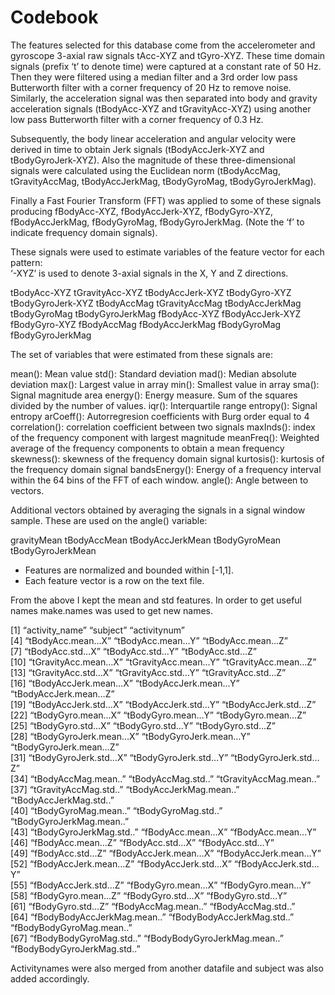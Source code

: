 Codebook
=================

The features selected for this database come from the accelerometer and gyroscope 3-axial raw signals tAcc-XYZ and tGyro-XYZ. These time domain signals (prefix 't' to denote time) were captured at a constant rate of 50 Hz. Then they were filtered using a median filter and a 3rd order low pass Butterworth filter with a corner frequency of 20 Hz to remove noise. Similarly, the acceleration signal was then separated into body and gravity acceleration signals (tBodyAcc-XYZ and tGravityAcc-XYZ) using another low pass Butterworth filter with a corner frequency of 0.3 Hz. 

Subsequently, the body linear acceleration and angular velocity were derived in time to obtain Jerk signals (tBodyAccJerk-XYZ and tBodyGyroJerk-XYZ). Also the magnitude of these three-dimensional signals were calculated using the Euclidean norm (tBodyAccMag, tGravityAccMag, tBodyAccJerkMag, tBodyGyroMag, tBodyGyroJerkMag). 

Finally a Fast Fourier Transform (FFT) was applied to some of these signals producing fBodyAcc-XYZ, fBodyAccJerk-XYZ, fBodyGyro-XYZ, fBodyAccJerkMag, fBodyGyroMag, fBodyGyroJerkMag. (Note the 'f' to indicate frequency domain signals). 

These signals were used to estimate variables of the feature vector for each pattern:  
'-XYZ' is used to denote 3-axial signals in the X, Y and Z directions.

tBodyAcc-XYZ
tGravityAcc-XYZ
tBodyAccJerk-XYZ
tBodyGyro-XYZ
tBodyGyroJerk-XYZ
tBodyAccMag
tGravityAccMag
tBodyAccJerkMag
tBodyGyroMag
tBodyGyroJerkMag
fBodyAcc-XYZ
fBodyAccJerk-XYZ
fBodyGyro-XYZ
fBodyAccMag
fBodyAccJerkMag
fBodyGyroMag
fBodyGyroJerkMag

The set of variables that were estimated from these signals are: 

mean(): Mean value
std(): Standard deviation
mad(): Median absolute deviation 
max(): Largest value in array
min(): Smallest value in array
sma(): Signal magnitude area
energy(): Energy measure. Sum of the squares divided by the number of values. 
iqr(): Interquartile range 
entropy(): Signal entropy
arCoeff(): Autorregresion coefficients with Burg order equal to 4
correlation(): correlation coefficient between two signals
maxInds(): index of the frequency component with largest magnitude
meanFreq(): Weighted average of the frequency components to obtain a mean frequency
skewness(): skewness of the frequency domain signal 
kurtosis(): kurtosis of the frequency domain signal 
bandsEnergy(): Energy of a frequency interval within the 64 bins of the FFT of each window.
angle(): Angle between to vectors.

Additional vectors obtained by averaging the signals in a signal window sample. These are used on the angle() variable:

gravityMean
tBodyAccMean
tBodyAccJerkMean
tBodyGyroMean
tBodyGyroJerkMean

- Features are normalized and bounded within [-1,1].
- Each feature vector is a row on the text file.

From the above I kept the mean and std features. In order to get useful names make.names was used to get new names.

[1] "activity_name"               "subject"                     "activitynum"                
 [4] "tBodyAcc.mean...X"           "tBodyAcc.mean...Y"           "tBodyAcc.mean...Z"          
 [7] "tBodyAcc.std...X"            "tBodyAcc.std...Y"            "tBodyAcc.std...Z"           
[10] "tGravityAcc.mean...X"        "tGravityAcc.mean...Y"        "tGravityAcc.mean...Z"       
[13] "tGravityAcc.std...X"         "tGravityAcc.std...Y"         "tGravityAcc.std...Z"        
[16] "tBodyAccJerk.mean...X"       "tBodyAccJerk.mean...Y"       "tBodyAccJerk.mean...Z"      
[19] "tBodyAccJerk.std...X"        "tBodyAccJerk.std...Y"        "tBodyAccJerk.std...Z"       
[22] "tBodyGyro.mean...X"          "tBodyGyro.mean...Y"          "tBodyGyro.mean...Z"         
[25] "tBodyGyro.std...X"           "tBodyGyro.std...Y"           "tBodyGyro.std...Z"          
[28] "tBodyGyroJerk.mean...X"      "tBodyGyroJerk.mean...Y"      "tBodyGyroJerk.mean...Z"     
[31] "tBodyGyroJerk.std...X"       "tBodyGyroJerk.std...Y"       "tBodyGyroJerk.std...Z"      
[34] "tBodyAccMag.mean.."          "tBodyAccMag.std.."           "tGravityAccMag.mean.."      
[37] "tGravityAccMag.std.."        "tBodyAccJerkMag.mean.."      "tBodyAccJerkMag.std.."      
[40] "tBodyGyroMag.mean.."         "tBodyGyroMag.std.."          "tBodyGyroJerkMag.mean.."    
[43] "tBodyGyroJerkMag.std.."      "fBodyAcc.mean...X"           "fBodyAcc.mean...Y"          
[46] "fBodyAcc.mean...Z"           "fBodyAcc.std...X"            "fBodyAcc.std...Y"           
[49] "fBodyAcc.std...Z"            "fBodyAccJerk.mean...X"       "fBodyAccJerk.mean...Y"      
[52] "fBodyAccJerk.mean...Z"       "fBodyAccJerk.std...X"        "fBodyAccJerk.std...Y"       
[55] "fBodyAccJerk.std...Z"        "fBodyGyro.mean...X"          "fBodyGyro.mean...Y"         
[58] "fBodyGyro.mean...Z"          "fBodyGyro.std...X"           "fBodyGyro.std...Y"          
[61] "fBodyGyro.std...Z"           "fBodyAccMag.mean.."          "fBodyAccMag.std.."          
[64] "fBodyBodyAccJerkMag.mean.."  "fBodyBodyAccJerkMag.std.."   "fBodyBodyGyroMag.mean.."    
[67] "fBodyBodyGyroMag.std.."      "fBodyBodyGyroJerkMag.mean.." "fBodyBodyGyroJerkMag.std.." 

Activitynames were also merged from another datafile and subject was also added accordingly. 



